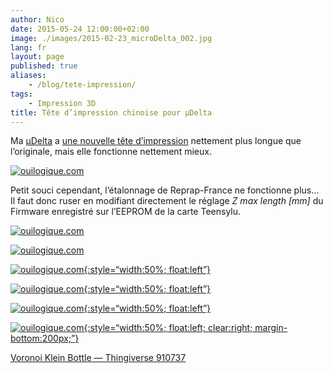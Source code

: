 ```yaml
---
author: Nico
date: 2015-05-24 12:00:00+02:00
image: ./images/2015-02-23_microDelta_002.jpg
lang: fr
layout: page
published: true
aliases:
    - /blog/tete-impression/
tags:
    - Impression 3D
title: Tête d’impression chinoise pour µDelta
---
```


Ma [µDelta](https://www.reprap-france.com) a [une nouvelle tête d’impression](https://s.click.aliexpress.com/e/J2zVfYFAq) nettement plus longue que l’originale, mais elle fonctionne nettement mieux.

[![ouilogique.com][img_1]][img_1]

[img_1]: ./images/2015-05-24_hotend_6628216843.jpg

Petit souci cependant, l’étalonnage de Reprap-France ne fonctionne plus... Il faut donc ruser en modifiant directement le réglage _Z max length [mm]_ du Firmware enregistré sur l’EEPROM de la carte Teensylu.

[![ouilogique.com][img_2]][img_2]

[img_2]: ./images/FirmwareEEPROMSettings_1.png

[![ouilogique.com][img_3]][img_3]

[img_3]: ./images/FirmwareEEPROMSettings_2.png

[![ouilogique.com][i3]{:style="width:50%; float:left"}][i3]

[i3]: ./images/910737-Voronoi_Klein_Bottle_001.jpg

[![ouilogique.com][i4]{:style="width:50%; float:left"}][i4]

[i4]: ./images/910737-Voronoi_Klein_Bottle_002.jpg

[![ouilogique.com][i5]{:style="width:50%; float:left"}][i5]

[i5]: ./images/910737-Voronoi_Klein_Bottle_003.jpg

[![ouilogique.com][i6]{:style="width:50%; float:left; clear:right; margin-bottom:200px;"}][i6]

[i6]: ./images/910737-Voronoi_Klein_Bottle_004.jpg

[Voronoi Klein Bottle — Thingiverse 910737](https://www.thingiverse.com/thing:910737)
